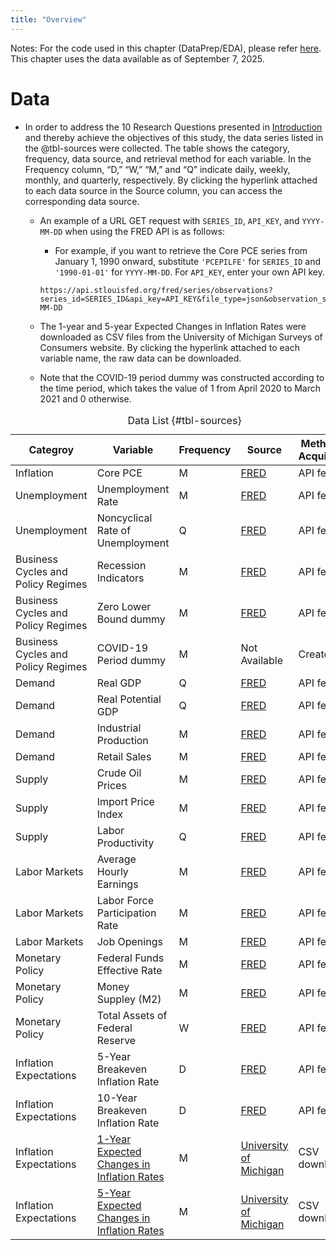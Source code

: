 ```yaml
---
title: "Overview"
---
```


::: {.justify}
Notes: For the code used in this chapter (DataPrep/EDA), please refer [here](https://github.com/taso5789/ds-project-portfolio/blob/main/code/1_DataPrep_EDA.ipynb). This chapter uses the data available as of September 7, 2025.
:::

# Data

::: {.justify}
- In order to address the 10 Research Questions presented in [Introduction](01_introduction.qmd) and thereby achieve the objectives of this study, the data series listed in the @tbl-sources were collected. The table shows the category, frequency, data source, and retrieval method for each variable. In the Frequency column, "D," "W," "M," and "Q" indicate daily, weekly, monthly, and quarterly, respectively. By clicking the hyperlink attached to each data source in the Source column, you can access the corresponding data source.

  - An example of a URL GET request with `SERIES_ID`, `API_KEY`, and `YYYY-MM-DD` when using the FRED API is as follows:

    - For example, if you want to retrieve the Core PCE series from January 1, 1990 onward, substitute `'PCEPILFE'` for `SERIES_ID` and `'1990-01-01'` for `YYYY-MM-DD`. For `API_KEY`, enter your own API key.
    
    ```
    https://api.stlouisfed.org/fred/series/observations?series_id=SERIES_ID&api_key=API_KEY&file_type=json&observation_start=YYYY-MM-DD
    ```
  
  - The 1-year and 5-year Expected Changes in Inflation Rates were downloaded as CSV files from the University of Michigan Surveys of Consumers website. By clicking the hyperlink attached to each variable name, the raw data can be downloaded.
  
  - Note that the COVID-19 period dummy was constructed according to the time period, which takes the value of 1 from April 2020 to March 2021 and 0 otherwise.  
    

::: 

: Data List {#tbl-sources}

| Categroy | Variable | Frequency | Source | Method of Acquisition |
|--------------------|--------------------|---------|--------|-----------------------|
| Inflation | Core PCE | M | [FRED](https://fred.stlouisfed.org/series/PCEPILFE) | API fetch |
| Unemployment | Unemployment Rate  | M | [FRED](https://fred.stlouisfed.org/series/UNRATE) | API fetch |
| Unemployment | Noncyclical Rate of Unemployment | Q | [FRED](https://fred.stlouisfed.org/series/NROU) | API fetch |
| Business Cycles and Policy Regimes | Recession Indicators | M | [FRED](https://fred.stlouisfed.org/series/USREC) | API fetch |
| Business Cycles and Policy Regimes | Zero Lower Bound dummy | M | [FRED](https://fred.stlouisfed.org/series/FEDFUNDS) | API fetch |
| Business Cycles and Policy Regimes | COVID-19 Period dummy | M | Not Available | Created |
| Demand | Real GDP | Q | [FRED](https://fred.stlouisfed.org/series/GDPC1) | API fetch |
| Demand | Real Potential GDP | Q | [FRED](https://fred.stlouisfed.org/series/GDPPOT) | API fetch |
| Demand | Industrial Production | M | [FRED](https://fred.stlouisfed.org/series/INDPRO) | API fetch |
| Demand | Retail Sales | M | [FRED](https://fred.stlouisfed.org/series/RSAFS) | API fetch |
| Supply | Crude Oil Prices | M | [FRED](https://fred.stlouisfed.org/series/MCOILWTICO) | API fetch |
| Supply | Import Price Index | M | [FRED](https://fred.stlouisfed.org/series/IR) | API fetch |
| Supply | Labor Productivity | Q | [FRED](https://fred.stlouisfed.org/series/OPHNFB) | API fetch |
| Labor Markets | Average Hourly Earnings | M | [FRED](https://fred.stlouisfed.org/series/CES0500000003) | API fetch |
| Labor Markets | Labor Force Participation Rate | M | [FRED](https://fred.stlouisfed.org/series/CIVPART) | API fetch |
| Labor Markets | Job Openings | M | [FRED](https://fred.stlouisfed.org/series/JTSJOL) | API fetch |
| Monetary Policy | Federal Funds Effective Rate | M | [FRED](https://fred.stlouisfed.org/series/FEDFUNDS) | API fetch |
| Monetary Policy | Money Suppley (M2) | M | [FRED](https://fred.stlouisfed.org/series/M2SL) | API fetch |
| Monetary Policy | Total Assets of Federal Reserve | W | [FRED](https://fred.stlouisfed.org/series/WALCL) | API fetch |
| Inflation Expectations | 5-Year Breakeven Inflation Rate | D | [FRED](https://fred.stlouisfed.org/series/T5YIE) | API fetch |
| Inflation Expectations | 10-Year Breakeven Inflation Rate | D | [FRED](https://fred.stlouisfed.org/series/T10YIE) | API fetch |
| Inflation Expectations | [1-Year Expected Changes in Inflation Rates](https://www.sca.isr.umich.edu/files/tbmpx1px5.csv) | M | [University of Michigan](https://www.sca.isr.umich.edu/tables.html) | CSV download |
| Inflation Expectations | [5-Year Expected Changes in Inflation Rates](https://www.sca.isr.umich.edu/files/tbmpx1px5.csv) | M | [University of Michigan](https://www.sca.isr.umich.edu/tables.html) | CSV download |
